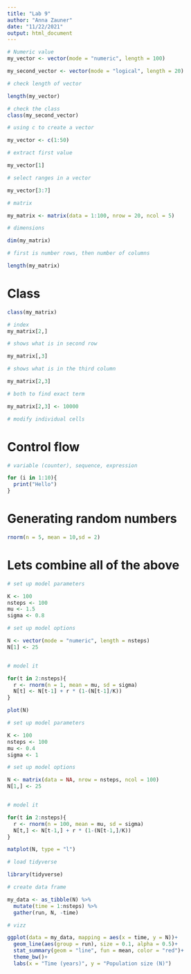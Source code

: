 ```yaml
---
title: "Lab 9"
author: "Anna Zauner"
date: "11/22/2021"
output: html_document
---
```


```r
# Numeric value
my_vector <- vector(mode = "numeric", length = 100)

my_second_vector <- vector(mode = "logical", length = 20)

# check length of vector 

length(my_vector)
```

```r
# check the class
class(my_second_vector)
```

```r
# using c to create a vector

my_vector <- c(1:50)

# extract first value

my_vector[1]

# select ranges in a vector

my_vector[3:7]
```

```r
# matrix

my_matrix <- matrix(data = 1:100, nrow = 20, ncol = 5)

```

```r
# dimensions

dim(my_matrix)

# first is number rows, then number of columns

length(my_matrix)
```

# Class

```r
class(my_matrix)
```

```r

# index 
my_matrix[2,]

# shows what is in second row

my_matrix[,3]

# shows what is in the third column

my_matrix[2,3]

# both to find exact term

my_matrix[2,3] <- 10000

# modify individual cells


```

# Control flow

```r
# variable (counter), sequence, expression

for (i in 1:10){
  print("Hello")
}
```

# Generating random numbers

```r
rnorm(n = 5, mean = 10,sd = 2)
```

# Lets combine all of the above

```r
# set up model parameters

K <- 100
nsteps <- 100
mu <- 1.5
sigma <- 0.8

# set up model options

N <- vector(mode = "numeric", length = nsteps)
N[1] <- 25


# model it

for(t in 2:nsteps){
  r <- rnorm(n = 1, mean = mu, sd = sigma)
  N[t] <- N[t-1] + r * (1-(N[t-1]/K))
}

plot(N)
```

```r
# set up model parameters

K <- 100
nsteps <- 100
mu <- 0.4
sigma <- 1

# set up model options

N <- matrix(data = NA, nrow = nsteps, ncol = 100)
N[1,] <- 25


# model it

for(t in 2:nsteps){
  r <- rnorm(n = 100, mean = mu, sd = sigma)
  N[t,] <- N[t-1,] + r * (1-(N[t-1,]/K))
}

matplot(N, type = "l")
```

```r
# load tidyverse

library(tidyverse)

# create data frame

my_data <- as_tibble(N) %>% 
  mutate(time = 1:nsteps) %>% 
  gather(run, N, -time)

# vizz

ggplot(data = my_data, mapping = aes(x = time, y = N))+
  geom_line(aes(group = run), size = 0.1, alpha = 0.5)+
  stat_summary(geom = "line", fun = mean, color = "red")+
  theme_bw()+
  labs(x = "Time (years)", y = "Population size (N)")

```

